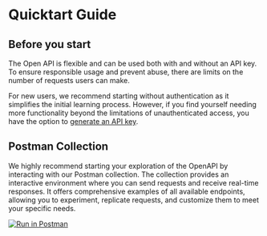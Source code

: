# Quicktart Guide

## Before you start

The Open API is flexible and can be used both with and without an API key. To ensure responsible usage and prevent abuse, there are limits on the number of requests users can make.

For new users, we recommend starting without authentication as it simplifies the initial learning process.
However, if you find yourself needing more functionality beyond the limitations of unauthenticated access, you have the option to [generate an API key](/overview/authentication).

## Postman Collection

We highly recommend starting your exploration of the OpenAPI by interacting with our Postman collection.
The collection provides an interactive environment where you can send requests and receive real-time responses.
It offers comprehensive examples of all available endpoints, allowing you to experiment, replicate requests, and customize them to meet your specific needs.

[![Run in Postman](https://run.pstmn.io/button.svg)](https://app.getpostman.com/run-collection/27417094-46653022-3966-4fa7-b2fa-45130738d101?action=collection%2Ffork&source=rip_markdown&collection-url=entityId%3D27417094-46653022-3966-4fa7-b2fa-45130738d101%26entityType%3Dcollection%26workspaceId%3Df874513b-de9a-4370-8063-8a1a6bcf994d)
